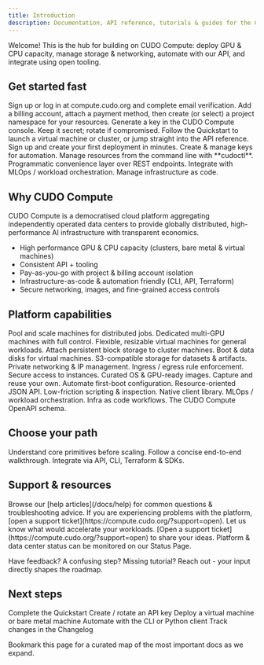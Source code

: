 ```yaml
---
title: Introduction
description: Documentation, API reference, tutorials & guides for the CUDO Compute platform.
---
```

<Tip>Welcome! This is the hub for building on CUDO Compute: deploy GPU & CPU capacity, manage storage & networking, automate with our API, and integrate using open tooling.</Tip>

## Get started fast

<Steps>
  <Step title="Create an account" icon="user-plus">Sign up or log in at <Link href="https://compute.cudo.org" target="_blank">compute.cudo.org</Link> and complete email verification.</Step>
  <Step title="Create billing + project" icon="credit-card">Add a billing account, attach a payment method, then create (or select) a project namespace for your resources.</Step>
  <Step title="Get an API key" icon="key">Generate a key in the CUDO Compute console. Keep it secret; rotate if compromised.</Step>
  <Step title="Deploy your first resource" icon="rocket">Follow the <Link href="/docs/quickstart">Quickstart</Link> to launch a virtual machine or cluster, or jump straight into the <Link href="/docs/api">API reference</Link>.</Step>
</Steps>

<CardGroup cols={3}>
  <Card title="Quickstart" icon="rocket" href="/docs/quickstart">Sign up and create your first deployment in minutes.</Card>
  <Card title="API keys" icon="key" href="/docs/api/authentication">Create & manage keys for automation.</Card>
  <Card title="Command line" icon="terminal" href="/docs/tools/cudoctl">Manage resources from the command line with **cudoctl**.</Card>
  <Card title="Python client" icon="python" href="/docs/tools/python-client">Programmatic convenience layer over REST endpoints.</Card>
  <Card title="dstack" icon="box" href="/docs/tools/dstack">Integrate with MLOps / workload orchestration.</Card>
  <Card title="Terraform" icon="/docs/images/terraform.svg" href="https://registry.terraform.io/providers/CudoVentures/cudo/latest/docs" target="_blank">Manage infrastructure as code.</Card>
</CardGroup>

## Why CUDO Compute

CUDO Compute is a democratised cloud platform aggregating independently operated data centers to provide globally distributed, high-performance AI infrastructure with transparent economics.

- High performance GPU & CPU capacity (clusters, bare metal & virtual machines)
- Consistent API + tooling
- Pay-as-you-go with project & billing account isolation
- Infrastructure-as-code & automation friendly (CLI, API, Terraform)
- Secure networking, images, and fine-grained access controls

## Platform capabilities

<Tabs>
  <Tab title="Compute" icon="microchip">
    <CardGroup cols={3}>
      <Card title="Clusters" icon="cloud" href="/docs/guides/clusters">Pool and scale machines for distributed jobs.</Card>
      <Card title="Machines" icon="server" href="/docs/guides/machines">Dedicated multi-GPU machines with full control.</Card>
      <Card title="Virtual machines" icon="computer" href="/docs/guides/virtual-machines">Flexible, resizable virtual machines for general workloads.</Card>
    </CardGroup>
  </Tab>
  <Tab title="Storage" icon="database">
    <CardGroup cols={3}>
      <Card title="Volumes" icon="hard-drive" href="/docs/guides/volumes">Attach persistent block storage to cluster machines.</Card>
      <Card title="Disks" icon="hard-drive" href="/docs/guides/disks">Boot & data disks for virtual machines.</Card>
      <Card title="Object storage" icon="bucket" href="/docs/guides/object-storage">S3-compatible storage for datasets & artifacts.</Card>
    </CardGroup>
  </Tab>
  <Tab title="Networking & security" icon="globe">
    <CardGroup cols={3}>
      <Card title="Networks" icon="globe" href="/docs/guides/networks">Private networking & IP management.</Card>
      <Card title="Security groups" icon="shield" href="/docs/guides/security-groups">Ingress / egress rule enforcement.</Card>
      <Card title="SSH keys" icon="key" href="/docs/guides/virtual-machines/create#ssh-keys">Secure access to instances.</Card>
    </CardGroup>
  </Tab>
  <Tab title="Images & OS" icon="image">
    <CardGroup cols={3}>
      <Card title="Public images" icon="compact-disc" href="/docs/guides/images">Curated OS & GPU-ready images.</Card>
      <Card title="Private images" icon="compact-disc" href="/docs/guides/images/create">Capture and reuse your own.</Card>
      <Card title="Cloud-init" icon="cog" href="/docs/guides/virtual-machines/create#startup-script">Automate first-boot configuration.</Card>
    </CardGroup>
  </Tab>
  <Tab title="Automation & tooling" icon="code">
    <CardGroup cols={3}>
      <Card title="REST API" icon="code" href="/docs/api">Resource-oriented JSON API.</Card>
      <Card title="CLI" icon="terminal" href="/docs/tools/cudoctl">Low-friction scripting & inspection.</Card>
      <Card title="Python" icon="python" href="/docs/tools/python-client">Native client library.</Card>
      <Card title="dstack" icon="box" href="/docs/tools/dstack">MLOps / workload orchestration.</Card>
      <Card title="Terraform" icon="/docs/images/terraform.svg" color="transparent"  href="https://registry.terraform.io/providers/CudoVentures/cudo/latest/docs" target="_blank">Infra as code workflows.</Card>
      <Card title="OpenAPI" icon="file" href="/docs/api#openapi-specification">The CUDO Compute OpenAPI schema.</Card>
    </CardGroup>
  </Tab>
</Tabs>

## Choose your path

<CardGroup cols={3}>
  <Card title="Learn the concepts" icon="book" href="/docs/api#key-concepts">Understand core primitives before scaling.</Card>
  <Card title="Deploy quickly" icon="rocket" href="/docs/quickstart">Follow a concise end-to-end walkthrough.</Card>
  <Card title="Automate" icon="code" href="/docs/api">Integrate via API, CLI, Terraform & SDKs.</Card>
</CardGroup>

## Support & resources

<AccordionGroup>
  <Accordion title="Help center" icon="life-ring">Browse our [help articles](/docs/help) for common questions & troubleshooting advice.</Accordion>
  <Accordion title="Report an issue" icon="warning">If you are experiencing problems with the platform, [open a support ticket](https://compute.cudo.org/?support=open).</Accordion>
  <Accordion title="Request features" icon="sparkles">Let us know what would accelerate your workloads. [Open a support ticket](https://compute.cudo.org/?support=open) to share your ideas.</Accordion>
  <Accordion title="Status & availability" icon="cloud">Platform & data center status can be monitored on our <Link href="https://status.cudocompute.com">Status Page</Link>.</Accordion>
</AccordionGroup>

<Note type="info">Have feedback? A confusing step? Missing tutorial? Reach out - your input directly shapes the roadmap.</Note>

## Next steps

<Checklist>
  <CheckItem>Complete the <Link href="/docs/quickstart">Quickstart</Link></CheckItem>
  <CheckItem>Create / rotate an <Link href="/docs/api/authentication">API key</Link></CheckItem>
  <CheckItem>Deploy a <Link href="/docs/guides/virtual-machines/create">virtual machine</Link> or <Link href="/docs/guides/machines/create-a-bare-metal-machine">bare metal machine</Link></CheckItem>
  <CheckItem>Automate with the <Link href="/docs/tools/cudoctl">CLI</Link> or <Link href="/tools/python-client">Python client</Link></CheckItem>
  <CheckItem>Track changes in the <Link href="/docs/api/changelog">Changelog</Link></CheckItem>
</Checklist>

<Tip>Bookmark this page for a curated map of the most important docs as we expand.</Tip>
